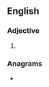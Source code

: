 ==English==

===Adjective===
{{head|en|adjective comparative form}}

# {{en-comparative of|saintly}}

===Anagrams===
* {{anagrams|en|a=aeiilnrst|Listerian|nitrilase|saliretin|trisilane}}